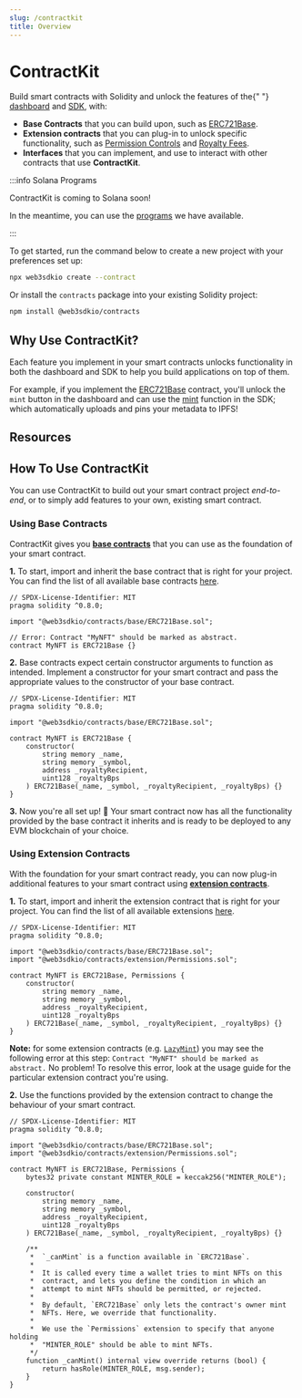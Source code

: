 ```yaml
---
slug: /contractkit
title: Overview
---
```



# ContractKit

<div className="heroGrid">
<div>

<p>
  Build smart contracts with Solidity and unlock the features of the{" "}
  <a href="/dashboard">dashboard</a> and <a href="/sdk">SDK</a>, with:
</p>

- **Base Contracts** that you can build upon, such as [ERC721Base](/contractkit/base-contracts/erc-721/erc721base).
- **Extension contracts** that you can plug-in to unlock specific functionality, such as [Permission Controls](/contractkit/extension-contracts/permissions) and [Royalty Fees](/contractkit/extension-contracts/royalty).
- **Interfaces** that you can implement, and use to interact with other contracts that use **ContractKit**.

</div>

<div className="heroGridImageContainer">
  <YoutubeEmbed link={"https://www.youtube.com/embed/G3IHeKhVtpQ"} />
</div>
</div>

:::info Solana Programs

ContractKit is coming to Solana soon!

In the meantime, you can use the [programs](/solana/creating-programs) we have available.

:::

To get started, run the command below to create a new project with your preferences set up:

```bash
npx web3sdkio create --contract
```

Or install the `contracts` package into your existing Solidity project:

```bash
npm install @web3sdkio/contracts
```

## Why Use ContractKit?

Each feature you implement in your smart contracts unlocks functionality in both the dashboard and SDK to help you build applications on top of them.

For example, if you implement the [ERC721Base](/contractkit/base-contracts/erc-721/erc721base) contract, you'll unlock the `mint` button in the dashboard and
can use the [mint](/sdk/interacting-with-contracts/erc721mintable) function in the SDK; which automatically uploads and pins your metadata to IPFS!

<div className="row" style={{marginBottom:24}}>

<div className="col col--12" style={{ padding: 8 }}>
  <QuickstartCard
    name="Quick Start - ContractKit"
    link="/getting-started/contracts"
    image="/assets/icons/drop.png"
  />
</div>

</div>

## Resources

<div className="row" style={{ marginBottom: 24 }}>
  <div className="col col--6" style={{ padding: 8 }}>
    <QuickstartCard
      name="Video: Create An ERC721A Smart Contract in Solidity"
      link="https://www.youtube.com/watch?v=cqPb3hqm5H0"
      image="/assets/icons/education.png"
    />
  </div>
  <div className="col col--6" style={{ padding: 8 }}>
    <QuickstartCard
      name="Guide: Get started with ContractKit by building an NFT Contract"
      link="https://blog.web3sdk.io/guides/get-started-with-the-contracts-sdk/"
      image="/assets/icons/education.png"
    />
  </div>
  <div className="col col--6" style={{ padding: 8 }}>
    <QuickstartCard
      name="Guide: Get Started with NFT Base Contracts"
      link="https://blog.web3sdk.io/guides/get-started-with-the-contracts-sdk/"
      image="/assets/icons/education.png"
    />
  </div>
  <div className="col col--6" style={{ padding: 8 }}>
    <QuickstartCard
      name="Video: Create Evolving NFTs with ERC1155 Base Contracts"
      link="https://www.youtube.com/watch?v=cKc8JVl_u30"
      image="/assets/icons/education.png"
    />
  </div>
  <div className="col col--6" style={{ padding: 8 }}>
    <QuickstartCard
      name="Video: Build A Blockchain Game with ContractKit"
      link="https://www.youtube.com/watch?v=Mdpf0n-tGvE"
      image="/assets/icons/education.png"
    />
  </div>
  <div className="col col--6" style={{ padding: 8 }}>
    <QuickstartCard
      name="Guide: Create A Generative Art NFT Collection"
      link="https://blog.web3sdk.io/guides/create-a-generative-art-nft-collection-using-solidity-javascript/"
      image="/assets/icons/education.png"
    />
  </div>
</div>

## How To Use ContractKit

You can use ContractKit to build out your smart contract project _end-to-end_, or to simply add features to your own, existing smart contract.

### Using Base Contracts

ContractKit gives you [**base contracts**](/contractkit/base-contracts) that you can use as the foundation of your smart contract.

**1.** To start, import and inherit the base contract that is right for your project. You can find the list of all available base contracts [here](/contractkit/base-contracts#list-of-base-contracts).

```solidity
// SPDX-License-Identifier: MIT
pragma solidity ^0.8.0;

import "@web3sdkio/contracts/base/ERC721Base.sol";

// Error: Contract "MyNFT" should be marked as abstract.
contract MyNFT is ERC721Base {}
```

**2.** Base contracts expect certain constructor arguments to function as intended. Implement a constructor for your smart contract and pass the
appropriate values to the constructor of your base contract.

```solidity
// SPDX-License-Identifier: MIT
pragma solidity ^0.8.0;

import "@web3sdkio/contracts/base/ERC721Base.sol";

contract MyNFT is ERC721Base {
    constructor(
        string memory _name,
        string memory _symbol,
        address _royaltyRecipient,
        uint128 _royaltyBps
    ) ERC721Base(_name, _symbol, _royaltyRecipient, _royaltyBps) {}
}
```

**3.** Now you're all set up! 🎉 Your smart contract now has all the functionality provided by the base contract it inherits and is ready to be deployed to any EVM blockchain of your choice.

### Using Extension Contracts

With the foundation for your smart contract ready, you can now plug-in additional features to your smart contract using [**extension contracts**](/contractkit/extensions).

**1.** To start, import and inherit the extension contract that is right for your project. You can find the list of all available extensions [here](/contractkit/extensions#list-of-extensions).

```solidity
// SPDX-License-Identifier: MIT
pragma solidity ^0.8.0;

import "@web3sdkio/contracts/base/ERC721Base.sol";
import "@web3sdkio/contracts/extension/Permissions.sol";

contract MyNFT is ERC721Base, Permissions {
    constructor(
        string memory _name,
        string memory _symbol,
        address _royaltyRecipient,
        uint128 _royaltyBps
    ) ERC721Base(_name, _symbol, _royaltyRecipient, _royaltyBps) {}
}
```

**Note:** for some extension contracts (e.g. [`LazyMint`](/contractkit/extension-contracts/lazymint)) you may see the following error at this step: `Contract "MyNFT" should be marked as abstract.`
No problem! To resolve this error, look at the usage guide for the particular extension contract you're using.

**2.** Use the functions provided by the extension contract to change the behaviour of your smart contract.

```solidity
// SPDX-License-Identifier: MIT
pragma solidity ^0.8.0;

import "@web3sdkio/contracts/base/ERC721Base.sol";
import "@web3sdkio/contracts/extension/Permissions.sol";

contract MyNFT is ERC721Base, Permissions {
    bytes32 private constant MINTER_ROLE = keccak256("MINTER_ROLE");

    constructor(
        string memory _name,
        string memory _symbol,
        address _royaltyRecipient,
        uint128 _royaltyBps
    ) ERC721Base(_name, _symbol, _royaltyRecipient, _royaltyBps) {}

    /**
     *  `_canMint` is a function available in `ERC721Base`.
     *
     *  It is called every time a wallet tries to mint NFTs on this
     *  contract, and lets you define the condition in which an
     *  attempt to mint NFTs should be permitted, or rejected.
     *
     *  By default, `ERC721Base` only lets the contract's owner mint
     *  NFTs. Here, we override that functionality.
     *
     *  We use the `Permissions` extension to specify that anyone holding
     *  "MINTER_ROLE" should be able to mint NFTs.
     */
    function _canMint() internal view override returns (bool) {
        return hasRole(MINTER_ROLE, msg.sender);
    }
}
```
